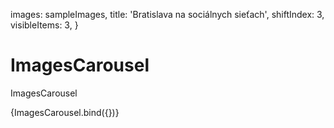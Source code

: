 

  images: sampleImages,
  title: 'Bratislava na sociálnych sieťach',
  shiftIndex: 3,
  visibleItems: 3,
}

<Meta title="components/organisms/Sections/ImagesCarousel" decorators={[withDesign]} />

# ImagesCarousel

ImagesCarousel

<Canvas>
  <Story name="ImagesCarousel" args={{ ...baseArgs }}>
    {ImagesCarousel.bind({})}
  </Story>
</Canvas>

<ArgsTable of={ImagesCarousel} />
